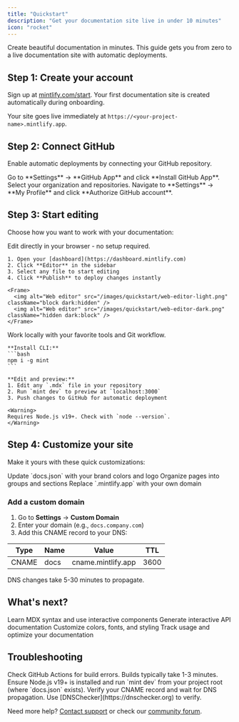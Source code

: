 ```yaml
---
title: "Quickstart"
description: "Get your documentation site live in under 10 minutes"
icon: "rocket"
---
```


Create beautiful documentation in minutes. This guide gets you from zero to a live documentation site with automatic deployments.

## Step 1: Create your account

Sign up at [mintlify.com/start](https://mintlify.com/start). Your first documentation site is created automatically during onboarding.

Your site goes live immediately at `https://<your-project-name>.mintlify.app`.

## Step 2: Connect GitHub

Enable automatic deployments by connecting your GitHub repository.

<Steps>
  <Step title="Install GitHub App">
    Go to **Settings** → **GitHub App** and click **Install GitHub App**. Select your organization and repositories.
  </Step>
  <Step title="Authorize account">
    Navigate to **Settings** → **My Profile** and click **Authorize GitHub account**.
  </Step>
</Steps>

## Step 3: Start editing

Choose how you want to work with your documentation:

<Tabs>
  <Tab title="Web Editor">
    Edit directly in your browser - no setup required.
    
    1. Open your [dashboard](https://dashboard.mintlify.com)
    2. Click **Editor** in the sidebar
    3. Select any file to start editing
    4. Click **Publish** to deploy changes instantly
    
    <Frame>
      <img alt="Web editor" src="/images/quickstart/web-editor-light.png" className="block dark:hidden" />
      <img alt="Web editor" src="/images/quickstart/web-editor-dark.png" className="hidden dark:block" />
    </Frame>
  </Tab>
  
  <Tab title="Local Development">
    Work locally with your favorite tools and Git workflow.
    
    **Install CLI:**
    ```bash
    npm i -g mint
    ```
    
    **Edit and preview:**
    1. Edit any `.mdx` file in your repository
    2. Run `mint dev` to preview at `localhost:3000`
    3. Push changes to GitHub for automatic deployment
    
    <Warning>
    Requires Node.js v19+. Check with `node --version`.
    </Warning>
  </Tab>
</Tabs>

## Step 4: Customize your site

Make it yours with these quick customizations:

<CardGroup cols={3}>
  <Card title="Brand colors" icon="palette">
    Update `docs.json` with your brand colors and logo
  </Card>
  <Card title="Navigation" icon="bars">
    Organize pages into groups and sections
  </Card>
  <Card title="Custom domain" icon="globe">
    Replace `.mintlify.app` with your own domain
  </Card>
</CardGroup>

### Add a custom domain

1. Go to **Settings** → **Custom Domain**
2. Enter your domain (e.g., `docs.company.com`)
3. Add this CNAME record to your DNS:

| Type | Name | Value | TTL |
|------|------|-------|-----|
| CNAME | docs | cname.mintlify.app | 3600 |

<Info>
DNS changes take 5-30 minutes to propagate.
</Info>

## What's next?

<CardGroup cols={2}>
  <Card title="Write content" icon="pen" href="/writing-content/page">
    Learn MDX syntax and use interactive components
  </Card>
  <Card title="API docs" icon="code" href="/api-playground/overview">
    Generate interactive API documentation
  </Card>
  <Card title="Themes" icon="paintbrush" href="/themes">
    Customize colors, fonts, and styling
  </Card>
  <Card title="Analytics" icon="chart-line" href="/analytics/overview">
    Track usage and optimize your documentation
  </Card>
</CardGroup>

## Troubleshooting

<AccordionGroup>
  <Accordion title="Site not updating after pushing changes">
    Check GitHub Actions for build errors. Builds typically take 1-3 minutes.
  </Accordion>
  
  <Accordion title="Local preview not working">
    Ensure Node.js v19+ is installed and run `mint dev` from your project root (where `docs.json` exists).
  </Accordion>
  
  <Accordion title="Custom domain not connecting">
    Verify your CNAME record and wait for DNS propagation. Use [DNSChecker](https://dnschecker.org) to verify.
  </Accordion>
</AccordionGroup>

Need more help? [Contact support](contact-support) or check our [community forum](https://community.mintlify.com).